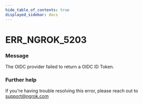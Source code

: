```yaml
---
hide_table_of_contents: true
displayed_sidebar: docs
---
```



# ERR_NGROK_5203

### Message

The OIDC provider failed to return a OIDC ID Token.

### Further help

If you're having trouble resolving this error, please reach out to [support@ngrok.com](mailto:support@ngrok.com?subject=Help%20with%20ERR_NGROK_5203)

<ErrorDetails error="err_ngrok_5203" />
